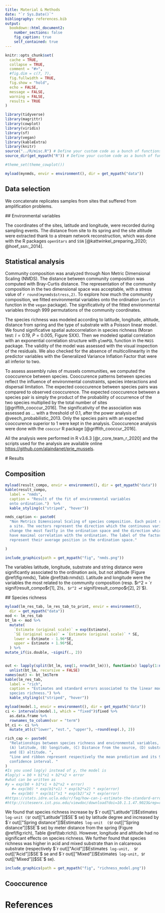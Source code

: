 ```yaml
---
title: Material & Methods
date: "`r Sys.Date()`"
bibliography: references.bib
output:
  bookdown::html_document2:
    number_sections: false 
    fig_caption: true
    self_contained: true 
---
```


```r
knitr::opts_chunk$set(
  cache = TRUE,
  collapse = TRUE,
  comment = "#>",
  #fig.dim = c(7, 7),
  fig.fullwidth = TRUE,
  fig.show = "hold",
  echo = FALSE,
  message = FALSE,
  warning = FALSE,
  results = TRUE 
)

library(tidyverse)
library(magrittr)
library(cowplot)
library(viridis)
library(sf)
library(vegan)
library(kableExtra)
library(knitr)
source("../R/misc.R") # Define your custom code as a bunch of functions.
source_dir(get_mypath("R")) # Define your custom code as a bunch of functions.

#theme_set(theme_cowplot())

```
```r
myload(mynmds, envir = environment(), dir = get_mypath("data"))
```


## Data selection

We concatenate replicates samples from sites that suffered from amplification
problems.

## Environmental variables

The coordinates of the sites, latitude and longitude, were recorded during
sampling events. The distance from site to its spring and the site altitude were
extracted thank to a stream network reconstruction, which was done with the R
packages `openStars` and `SSN` [@kattwinkel_preparing_2020; @hoef_ssn:_2014].

## Statistical analysis

Community composition was analyzed through Non Metric Dimensional Scaling
(NMDS). The distance between community composition was computed with Bray-Curtis
distance. The representation of the community composition in the two dimensional
space was acceptable, with a stress value of `r round(mynmds$stress,2)`. To
explore how much the community composition, we fitted environmental variables
onto the ordination (`envfit` function in the `vegan` package). The
significativity of the fitted environmental variables through 999 permutations
of the community coordinates.

The species richness was modeled according to latitude, longitude, altitude,
distance from spring and the type of substrate with a
Poisson linear model. We found significative spatial autocorrelation in species
richness (Moran test: $I = 0.19$, $P = 0.005$, Figure SXX). Then we modeled
spatial correlation with an exponential correlation structure with `glmmPQL`
function in the `MASS` package. The validity of the model was assessed with the
visual inspection of the residuals. We also checked for the absence of
multicollinearity in the predictor variables with the Generalized Variance
Inflation Factor that were all inferior to two.

To assess assembly rules of mussels communities, we computed the cooccurence between
species. Cooccurence patterns between species reflect the influence of
environmental constraints, species interactions and dispersal limitation. The
expected cooccurence between species pairs was compared to observed cooccurence.
The expected cooccurence between a species pair is simply the product of the
probability of occurrence of the two species multiplied by the total number of
sites [@griffith_cooccur_2016]. The significativity of the association was
assessed as ... with a threshold of 0.1, after the power analysis of
@veech_probabilistic_2013. Only the species pairs with an expected cooccurence
superior to 1 were kept in the analysis. Cooccurence analysis were done with the
`cooccur` R package [@griffith_cooccur_2016].

All the analysis were performed in R v3.6.3 [@r_core_team_r_2020] and the
scripts used for the analysis are available online [https://github.com/alaindanet/prie_mussels](https://github.com/alaindanet/prie_mussels).

# Results

## Composition

```r
myload(result_compo, envir = environment(), dir = get_mypath("data"))
kable(result_compo,
  label = "nmds",
  caption = "Result of the fit of environmental variables
  onto ordination.")  %>%
  kable_styling(c("striped", "hover"))

```


```r
nmds_caption <- paste0(
  "Non Metrics Dimensional Scaling of species composition. Each point represent
  a site. The vectors represent the direction which the continuous variables
  change the most fastly in the ordination space and the direction which they
  have maximal correlation with the ordination. The label of the factors
  represent their average position in the ordination space."

) 
```

```r
include_graphics(path = get_mypath("fig", "nmds.png"))
```
The variables latitude, longitude, substrate and string distance were
significantly associated to the ordination axis, but not altitude (Figure
\@ref(fig:nmds), Table \@ref(tab:nmds)). Latitude and longitude were the
variables the most related to the community composition 
(resp. $r^2 = `r signif(result_compo$r[1], 2)`$,
$r^2 = `r signif(result_compo$r[2], 2)`$). 


## Species richness

```r
myload(lm_res_tab, lm_res_tab_to_print, envir = environment(),
  dir = get_mypath("data"))
mod <- lm_res_tab
bt_lm <- mod %>%
  mutate(
    `Estimate (original scale)` = exp(Estimate),
    `SE (original scale)` = `Estimate (original scale)` * SE,
    lower = Estimate - 1.96*SE, 
    upper = Estimate + 1.96*SE, 
  ) %>%
mutate_if(is.double, ~signif(., 2))


out <- lapply(split(bt_lm, seq(1, nrow(bt_lm))), function(x) lapply(1:nrow(x), head, x = x)) %>%
  unlist(bt_lm, recursive = FALSE)
names(out) <- bt_lm$Term
kable(lm_res_tab,
  label = "rich",
  caption = "Estimates and standard errors associated to the linear model of
  species richness.") %>%
  kable_styling(c("striped", "hover"))
```
```r
myload(model.1, envir = environment(), dir = get_mypath("data"))
ci <- intervals(model.1, which = "fixed")$fixed %>%
  as.data.frame %>%
  rownames_to_column(var = "term")
bt_ci <- ci %>% 
  mutate_at(c("lower", "est.", "upper"), ~round(exp(.), 2))
```


```r
rich_cap <- paste0(
  "Relationships between species richness and environmental variables, namely
  (A) latitude, (B) longitude, (C) Distance from the source, (D) substrate type
  and (E) altitude. ",
  "Line and ribbon represent respectively the mean prediction and its 95%
  confidence interval. "
)
#Is you used log(y) instead of y, the model is
#log(y) = b0 + b1*x1 + b2*x2 + error
#what can be written as
#y = exp(b0 + b1*x1 + b2*x2 + error)
   #= exp(b0) * exp(b1*x1) * exp(b2*x2) * exp(error)
   #= exp(b0) * exp(b1)^x1 * exp(b2)^x2 * exp(error)
#https://stats.idre.ucla.edu/r/faq/how-can-i-estimate-the-standard-error-of-transformed-regression-parameters-in-r-using-the-delta-method/
#http://citeseerx.ist.psu.edu/viewdoc/download?doi=10.1.1.47.9023&rep=rep1&type=pdf
```

We found that species richness increase by $`r out[["Latitude"]]$Estimate`$
log-unit ($`r out[["Latitude"]]$SE`$ se) by latitude degree and increased by
$`r out[["Spring distance"]]$Estimate`$ log-unit 
($`r out[["Spring distance"]]$SE`$ se) by meter distance from the spring (Figure
\@ref(fig:rich), Table \@ref(tab:rich)).
However, longitude and
altitude had no significant effects on species richness. We further found that
species richness was higher in acid and mixed substrate than in calcareous
substrate (respectively $`r out[["Acid"]]$Estimate`$ log-unit, 
$`r out[["Acid"]]$SE`$ se and $`r out[["Mixed"]]$Estimate`$ log-unit,
$`r out[["Mixed"]]$SE`$ se).

```r
include_graphics(path = get_mypath("fig", "richness_model.png"))
```

## Cooccurence


# References
